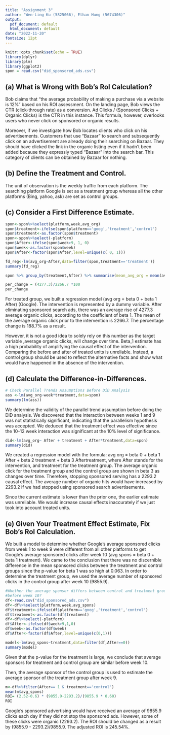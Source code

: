 ```yaml
---
title: "Assignment 3"
author: "Wen-Ling Ku (5825066), Ethan Hung (5674306)"
output:
  pdf_document: default
  html_document: default
date: "2022-11-20"
fontsize: 12pt
---
```


```r
knitr::opts_chunk$set(echo = TRUE)
library(dplyr)
library(plm)
library(ggplot2)
spon = read.csv("did_sponsored_ads.csv")

```
## (a)	What is Wrong with Bob’s RoI Calculation?

Bob claims that "the average probability of making a purchase via a website is 12%" based on his ROI assessment. On the landing page, Bob views the CTR (click-through rate) as a conversion. Ad Clicks / (Sponsored Clicks + Organic Clicks) is the CTR in this instance. This formula, however, overlooks users who never click on sponsored or organic results.

Moreover, if we investigate how Bob locates clients who click on his advertisements. Customers that use "Bazaar" to search and subsequently click on an advertisement are already doing their searching on Bazaar. They should have clicked the link in the organic listing even if it hadn't been added because they expressly typed "Bazaar" into the search bar. This category of clients can be obtained by Bazaar for nothing.


## (b)	Define the Treatment and Control.

The unit of observation is the weekly traffic from each platform. The searching platform Google is set as a treatment group whereas all the other platforms (Bing, yahoo, ask) are set as control groups.

## (c)	Consider a First Difference Estimate.

```r
spon<-spon%>%select(platform,week,avg_org)
spon$treatment<-ifelse(spon$platform=='goog','treatment','control')
spon$treatment<-as.factor(spon$treatment)
spon<-spon%>%select(-platform)
spon$After<-ifelse(spon$week>9, 1, 0)
spon$week<-as.factor(spon$week)
spon$After<-factor(spon$After,level=unique(c( 0, 1)))

fd_reg<-lm(avg_org~After,data=filter(spon,treatment=='treatment'))
summary(fd_reg)
```


```r
spon %>% group_by(treatment,After) %>% summarise(mean_avg_org = mean(avg_org))
```

```r
per_change = (4277.3)/2266.7 *100
per_change 
```

For treated group, we built a regression model (avg org = beta 0 + beta 1 After) (Google). The intervention is represented by a dummy variable. After eliminating sponsored search ads, there was an average rise of 4277.3 average organic clicks, according to the coefficient of beta 1. The mean of the average organic click prior to the intervention is 2266.7. The percentage change is 188.7% as a result.

However, it is not a good idea to solely rely on this number as the target variable ,average organic clicks, will change over time. Beta_1 estimate has a high probability of amplifying the causal effect of the intervention. Comparing the before and after of treated units is unreliable. Instead, a control group should be used to reflect the alternative facts and show what would have happened in the absence of the intervention.

## (d)	Calculate the Difference-in-Differences.

```r
# Check Parallel Trends Assumptions Before DiD Analysis
ass <-lm(avg_org~week*treatment,data=spon)
summary(lm(ass))
```

We determine the validity of the parallel trend assumption before doing the DiD analysis. We discovered that the interaction between weeks 1 and 9 was not statistically significant, indicating that the parallelism hypothesis was accepted. We deduced that the treatment effect was effective since the 10–12 week interaction was significant at the 10% level of significance.


```r
did<-lm(avg_org~ After + treatment + After*treatment,data=spon)
summary(did)
```

We created a regression model with the formula: avg org = beta 0 + beta 1 After + beta 2 treatment + beta 3 Aftertreatment, where After stands for the intervention, and treatment for the treatment group. The average organic click for the treatment group and the control group are shown in beta 3 as changes over time. Therefore, stopping sponsored serving has a 2293.2 causal effect. The average number of organic hits would have increased by 2293.2 if we had stopped using sponsored search advertisements.

Since the current estimate is lower than the prior one, the earlier estimate was unreliable. We would increase causal effects inaccurately if we just took into account treated units.


## (e)	Given Your Treatment Effect Estimate, Fix Bob’s RoI Calculation.

We built a model to determine whether Google's average sponsored clicks from week 1 to week 9 were different from all other platforms to get Google's average sponsored clicks after week 10 (avg spons = beta 0 + beta 1 treatment). We came to the conclusion that there was no discernible difference in the mean sponsored clicks between the treatment and control groups since the p-value for beta 1 was so high at 0.063. In order to determine the treatment group, we used the average number of sponsored clicks in the control group after week 10 (9855.9).


```r
#Whether the average sponsor differs between control and treatment group
#before week 10?
df<-read.csv("did_sponsored_ads.csv")
df<-df%>%select(platform,week,avg_spons)
df$treatment<-ifelse(df$platform=='goog','treatment','control')
df$treatment<-as.factor(df$treatment)
df<-df%>%select(-platform)
df$After<-ifelse(df$week>9,1,0)
df$week<-as.factor(df$week)
df$After<-factor(df$After,level=unique(c(0,1)))

model<-lm(avg_spons~treatment,data=filter(df,After==0))
summary(model)

```

Given that the p-value for the treatment is large, we conclude that average sponsors for treatment and control group are similar before week 10.

Then, the average sponsor of the control group is used to estimate the average sponsor of the treatment group after week 9.

```r
m<-df%>%filter(After== 1 & treatment=='control')
mean(m$avg_spons)
ROI= (2.52-0.6) * (9855.9-2293.2)/(9855.9 * 0.60)
ROI
```

Google's sponsored advertising would have received an average of 9855.9 clicks each day if they did not stop the sponsored ads. However, some of these clicks were organic (2293.2). The ROI should be changed as a result by (9855.9 - 2293.2)/9855.9. The adjusted ROI is 245.54%.

